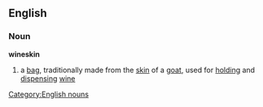 ==English==
===Noun===
'''wineskin'''
#a [[bag]], traditionally made from the [[skin]] of a [[goat]], used for [[holding]] and [[dispensing]] [[wine]]
[[Category:English nouns]]